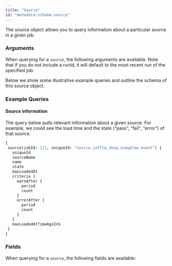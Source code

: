 ```yaml
---
title: "Source"
id: "metadata-schema-source"
---
```



The source object allows you to query information about a particular source in a given job.

### Arguments

When querying for a `source`, the following arguments are available. Note that if you do not include a runId, it will default to the most recent run of the specified job:

<ArgsTable queryName="source" />

Below we show some illustrative example queries and outline the schema of this source object.

### Example Queries

#### Source information

The query below pulls relevant information about a given source. For example, we could see the load time and the state (“pass”, “fail”, “error”) of that source.

```graphql
{
 source(jobId: 123, uniqueId: "source.jaffle_shop.snowplow.event") {
   uniqueId
   sourceName
   name
   state
   maxLoadedAt
   criteria {
     warnAfter {
       period
       count
     }
     errorAfter {
       period
       count
     }
   }
   maxLoadedAtTimeAgoInS
 }
}
```

### Fields

When querying for a `source`, the following fields are available:

<SchemaTable nodeName="SourceNode" />
